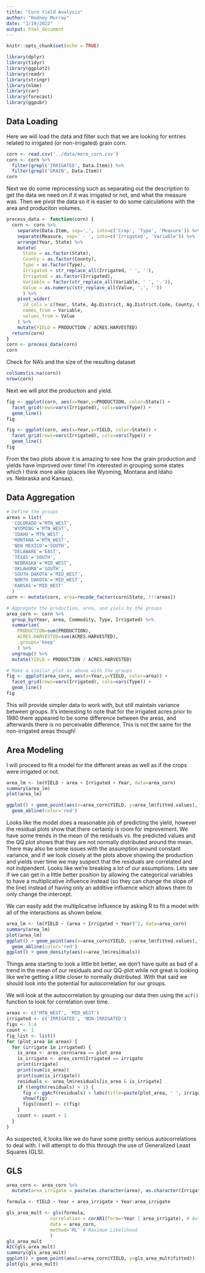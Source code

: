 ```yaml
---
title: "Corn Yield Analysis"
author: "Rodney Murray"
date: "3/19/2022"
output: html_document
---
```


```r
knitr::opts_chunk$set(echo = TRUE)
```

```r
library(dplyr)
library(tidyr)
library(ggplot2)
library(readr)
library(stringr)
library(nlme)
library(car)
library(forecast)
library(ggpubr)
```

## Data Loading
Here we will load the data and filter such that we are looking for entries related to irrigated (or non-irrigated) grain corn.
```r
corn <- read.csv('../data/more_corn.csv')
corn <- corn %>%
  filter(grepl('IRRIGATED', Data.Item)) %>% 
  filter(grepl('GRAIN', Data.Item))
corn
```

Next we do some reprocessing such as separating out the description to get the data we need on if it was irrigated or not, and what the measure was. Then we pivot the data so it is easier to do some calculations with the area and produciton volumes.
```r
process_data <- function(corn) {
  corn <- corn %>% 
    separate(Data.Item, sep=',', into=c('Crop', 'Type', 'Measure')) %>% 
    separate(Measure, sep=' - ', into=c('Irrigated', 'Variable')) %>% 
    arrange(Year, State) %>%
    mutate(
      State = as.factor(State),
      County = as.factor(County),
      Type = as.factor(Type),
      Irrigated = str_replace_all(Irrigated, ' ', ''),
      Irrigated = as.factor(Irrigated),
      Variable = factor(str_replace_all(Variable, ' ', '.')),
      Value = as.numeric(str_replace_all(Value, ',', ''))
      ) %>% 
    pivot_wider(
      id_cols = c(Year, State, Ag.District, Ag.District.Code, County, Commodity, Type, Irrigated),
      names_from = Variable,
      values_from = Value
    ) %>% 
    mutate(YIELD = PRODUCTION / ACRES.HARVESTED)
  return(corn)
}
corn <- process_data(corn)
corn
```

Check for NA's and the size of the resulting dataset
```r
colSums(is.na(corn))
nrow(corn)
```

Next we will plot the production and yield. 
```r
fig <- ggplot(corn, aes(x=Year,y=PRODUCTION, color=State)) +
  facet_grid(rows=vars(Irrigated), cols=vars(Type)) +
  geom_line()
fig

fig <- ggplot(corn, aes(x=Year,y=YIELD, color=State)) +
  facet_grid(rows=vars(Irrigated), cols=vars(Type)) +
  geom_line()
fig
```
From the two plots above it is amazing to see how the grain production and yields have improved over time! I'm interested in grouping some states which I think more alike (places like Wyoming, Montana and Idaho vs. Nebraska and Kansas).


## Data Aggregation

```r
# Define the groups
areas = list(
  'COLORADO'='MTN_WEST', 
  'WYOMING'='MTN_WEST', 
  'IDAHO'='MTN_WEST', 
  'MONTANA'='MTN_WEST', 
  'NEW MEXICO'='SOUTH', 
  'DELAWARE'='EAST', 
  'TEXAS'='SOUTH', 
  'NEBRASKA'='MID_WEST', 
  'OKLAHOMA'='SOUTH', 
  'SOUTH DAKOTA'='MID_WEST', 
  'NORTH DAKOTA'='MID_WEST', 
  'KANSAS'='MID_WEST'
  )
corn <- mutate(corn, area=recode_factor(corn$State, !!!areas))

# Aggregate the production, area, and yiels by the groups
area_corn <- corn %>% 
  group_by(Year, area, Commodity, Type, Irrigated) %>% 
  summarize(
    PRODUCTION=sum(PRODUCTION),
    ACRES.HARVESTED=sum(ACRES.HARVESTED),
    .groups='keep'
    ) %>% 
  ungroup() %>% 
  mutate(YIELD = PRODUCTION / ACRES.HARVESTED)

# Make a similar plot as above with the groups
fig <- ggplot(area_corn, aes(x=Year,y=YIELD, color=area)) +
  facet_grid(rows=vars(Irrigated), cols=vars(Type)) +
  geom_line()
fig
```
This will provide simpler data to work with, but still maintain variance between groups. It's interesting to note that for the irrigated acres prior to 1980 there appeared to be some difference between the areas, and afterwards there is no perceivable difference. This is not the same for the non-irrigated areas though! 

## Area Modeling
I will proceed to fit a model for the different areas as well as if the crops were irrigated or not.
```r
area_lm <- lm(YIELD ~ area + Irrigated + Year, data=area_corn)
summary(area_lm)
plot(area_lm)

ggplot() + geom_point(aes(x=area_corn$YIELD, y=area_lm$fitted.values), alpha=0.6) +
  geom_abline(color='red')
```
Looks like the model does a reasonable job of predicting the yield, however the residual plots show that there certainly is room for improvement. We have some trends in the mean of the residuals vs. the predicted values and the QQ plot shows that they are not normally distributed around the mean. There may also be some issues with the assumption around constant variance, and if we look closely at the plots above showing the production and yields over time we may suspect that the residuals are correlated and not indpendent. Looks like we're breaking a lot of our assumptions. Lets see if we can get in a little better position by allowing the categorical variables to have a multiplicative influence instead (so they can change the slope of the line) instead of having only an additive influence which allows them to only change the intercept.

We can easily add the multiplicative influence by asking R to fit a model with all of the interactions as shown below.
```r
area_lm <- lm(YIELD ~ (area + Irrigated + Year)^2, data=area_corn)
summary(area_lm)
plot(area_lm)
ggplot() + geom_point(aes(x=area_corn$YIELD, y=area_lm$fitted.values), alpha=0.6) +
  geom_abline(color='red')
ggplot() + geom_density(aes(x=area_lm$residuals))
```
Things area starting to look a little bit better, we don't have quite as bad of a trend in the mean of our residuals and our QQ-plot while not great is looking like we're getting a little closer to normally distributed. With that said we should look into the potential for autocorrelation for our groups.

We will look at the autocorrelation by grouping our data then using the `acf()` function to look for correlation over time.
```r
areas <- c('MTN_WEST', 'MID_WEST')
irrigated <- c('IRRIGATED', 'NON-IRRIGATED')
figs <- 1:4
count <- 1
fig_list <- list()
for (plot_area in areas) {
  for (irrigate in irrigated) {
    is_area <- area_corn$area == plot_area
    is_irrigate <- area_corn$Irrigated == irrigate
    print(irrigate)
    print(sum(is_area))
    print(sum(is_irrigate))
    residuals <- area_lm$residuals[is_area & is_irrigate]
    if (length(residuals) > 1) {
      fig <- ggAcf(residuals) + labs(title=paste(plot_area, ' ', irrigate))
      show(fig)
      figs[count] <- c(fig)
    }
    count <- count + 1
  }
}
```

As suspected, it looks like we do have some pretty serious autocorrelations to deal with. I will attempt
to do this through the use of Generalized Least Squares (GLS).

## GLS
```r
area_corn <- area_corn %>% 
  mutate(area_irrigate = paste(as.character(area), as.character(Irrigated), sep='_'))

formula <- YIELD ~ Year + area_irrigate + Year:area_irrigate

gls_area_mult <- gls(formula,
                correlation = corAR1(form=~Year | area_irrigate), # Auto-Regressive order 1
                data = area_corn,
                method='ML' # Maximum Likelihood
                )
gls_area_mult
AIC(gls_area_mult)
summary(gls_area_mult)
ggplot() + geom_point(aes(x=area_corn$YIELD, y=gls_area_mult$fitted))
plot(gls_area_mult)
```



